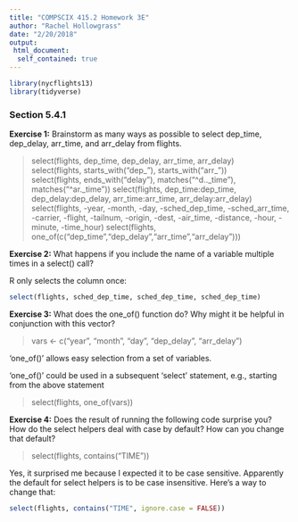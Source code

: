 ```yaml
---
title: "COMPSCIX 415.2 Homework 3E"
author: "Rachel Hollowgrass"
date: "2/20/2018"
output:
 html_document:
  self_contained: true
---
```


```r
library(nycflights13)
library(tidyverse)
```

### Section 5.4.1

**Exercise 1:** Brainstorm as many ways as possible to select dep_time, dep_delay, arr_time, and arr_delay from flights.  

> select(flights, dep_time, dep_delay, arr_time, arr_delay)  
> select(flights, starts_with("dep_"), starts_with("arr_"))  
> select(flights, ends_with("delay"), matches("^d.._time"), matches("^ar._time"))
> select(flights, dep_time:dep_time, dep_delay:dep_delay, arr_time:arr_time, arr_delay:arr_delay)
> select(flights, -year, -month, -day, -sched_dep_time, -sched_arr_time, -carrier, -flight, -tailnum, -origin, -dest, -air_time, -distance, -hour, -minute, -time_hour)
> select(flights, one_of(c("dep_time","dep_delay","arr_time","arr_delay")))

**Exercise 2:** What happens if you include the name of a variable multiple times in a select() call?

R only selects the column once:

```r
select(flights, sched_dep_time, sched_dep_time, sched_dep_time)
```

**Exercise 3:** What does the one_of() function do? Why might it be helpful in conjunction with this vector?

> vars <- c("year", "month", "day", "dep_delay", "arr_delay")  

'one_of()' allows easy selection from a set of variables.

'one_of()' could be used in a subsequent 'select' statement, e.g., starting from the above statement  

> select(flights, one_of(vars))

**Exercise 4:** Does the result of running the following code surprise you? How do the select helpers deal with case by default? How can you change that default?

> select(flights, contains("TIME"))  

Yes, it surprised me because I expected it to be case sensitive. Apparently the default for select helpers is to be case insensitive. Here's a way to change that:  

```r
select(flights, contains("TIME", ignore.case = FALSE)) 
```
